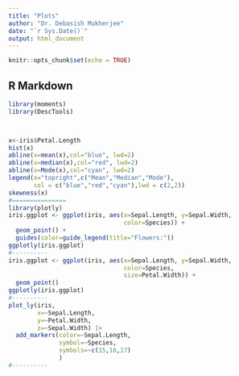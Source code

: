 ```yaml
---
title: "Plots"
author: "Dr. Debasish Mukherjee"
date: "`r Sys.Date()`"
output: html_document
---
```


```r
knitr::opts_chunk$set(echo = TRUE)
```

## R Markdown



```r
library(moments)
library(DescTools)



x<-iris$Petal.Length
hist(x)
abline(v=mean(x),col="blue", lwd=2)
abline(v=median(x),col="red", lwd=2)
abline(v=Mode(x),col="cyan", lwd=2)
legend(x="topright",c("Mean","Median","Mode"),
       col = c("blue","red","cyan"),lwd = c(2,2))
skewness(x)
#===============
library(plotly)
iris.ggplot <- ggplot(iris, aes(x=Sepal.Length, y=Sepal.Width,
                                color=Species)) +
  geom_point() +
  guides(color=guide_legend(title="Flowers:"))
ggplotly(iris.ggplot)
#----------
iris.ggplot <- ggplot(iris, aes(x=Sepal.Length, y=Sepal.Width,
                                color=Species,
                                size=Petal.Width)) +
  geom_point()
ggplotly(iris.ggplot)
#----------
plot_ly(iris, 
        x=~Sepal.Length, 
        y=~Petal.Width, 
        z=~Sepal.Width) |> 
  add_markers(color=~Sepal.Length, 
              symbol=~Species,
              symbols=~c(15,16,17)
              )
#----------
```

